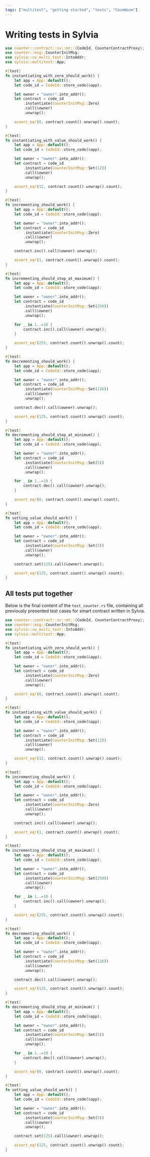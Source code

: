```yaml
---
tags: ["multitest", "getting started", "tests", "CosmWasm"]
---
```


# Writing tests in Sylvia

```rust copy showLineNumbers filename="test_counter.rs"
use counter::contract::sv::mt::{CodeId, CounterContractProxy};
use counter::msg::CounterInitMsg;
use sylvia::cw_multi_test::IntoAddr;
use sylvia::multitest::App;
```

```rust copy showLineNumbers{6} filename="test_counter.rs"
#[test]
fn instantiating_with_zero_should_work() {
    let app = App::default();
    let code_id = CodeId::store_code(&app);

    let owner = "owner".into_addr();
    let contract = code_id
        .instantiate(CounterInitMsg::Zero)
        .call(&owner)
        .unwrap();

    assert_eq!(0, contract.count().unwrap().count);
}
```

```rust copy showLineNumbers{20} filename="test_counter.rs"
#[test]
fn instantiating_with_value_should_work() {
    let app = App::default();
    let code_id = CodeId::store_code(&app);

    let owner = "owner".into_addr();
    let contract = code_id
        .instantiate(CounterInitMsg::Set(12))
        .call(&owner)
        .unwrap();

    assert_eq!(12, contract.count().unwrap().count);
}
```

```rust copy showLineNumbers{34} filename="test_counter.rs"
#[test]
fn incrementing_should_work() {
    let app = App::default();
    let code_id = CodeId::store_code(&app);

    let owner = "owner".into_addr();
    let contract = code_id
        .instantiate(CounterInitMsg::Zero)
        .call(&owner)
        .unwrap();

    contract.inc().call(&owner).unwrap();

    assert_eq!(1, contract.count().unwrap().count);
}
```

```rust copy showLineNumbers{50} filename="test_counter.rs"
#[test]
fn incrementing_should_stop_at_maximum() {
    let app = App::default();
    let code_id = CodeId::store_code(&app);

    let owner = "owner".into_addr();
    let contract = code_id
        .instantiate(CounterInitMsg::Set(250))
        .call(&owner)
        .unwrap();

    for _ in 1..=10 {
        contract.inc().call(&owner).unwrap();
    }

    assert_eq!(255, contract.count().unwrap().count);
}
```

```rust copy showLineNumbers{68} filename="test_counter.rs"
#[test]
fn decrementing_should_work() {
    let app = App::default();
    let code_id = CodeId::store_code(&app);

    let owner = "owner".into_addr();
    let contract = code_id
        .instantiate(CounterInitMsg::Set(126))
        .call(&owner)
        .unwrap();

    contract.dec().call(&owner).unwrap();

    assert_eq!(125, contract.count().unwrap().count);
}
```

```rust copy showLineNumbers{84} filename="test_counter.rs"
#[test]
fn decrementing_should_stop_at_minimum() {
    let app = App::default();
    let code_id = CodeId::store_code(&app);

    let owner = "owner".into_addr();
    let contract = code_id
        .instantiate(CounterInitMsg::Set(5))
        .call(&owner)
        .unwrap();

    for _ in 1..=10 {
        contract.dec().call(&owner).unwrap();
    }

    assert_eq!(0, contract.count().unwrap().count);
}
```

```rust copy showLineNumbers{102} filename="test_counter.rs"
#[test]
fn setting_value_should_work() {
    let app = App::default();
    let code_id = CodeId::store_code(&app);

    let owner = "owner".into_addr();
    let contract = code_id
        .instantiate(CounterInitMsg::Set(5))
        .call(&owner)
        .unwrap();

    contract.set(125).call(&owner).unwrap();

    assert_eq!(125, contract.count().unwrap().count);
}
```

## All tests put together

Below is the final content of the `test_counter.rs` file, containing all previously presented test
cases for smart contract written in Sylvia.

```rust copy showLineNumbers filename="test_counter.rs"
use counter::contract::sv::mt::{CodeId, CounterContractProxy};
use counter::msg::CounterInitMsg;
use sylvia::cw_multi_test::IntoAddr;
use sylvia::multitest::App;

#[test]
fn instantiating_with_zero_should_work() {
    let app = App::default();
    let code_id = CodeId::store_code(&app);

    let owner = "owner".into_addr();
    let contract = code_id
        .instantiate(CounterInitMsg::Zero)
        .call(&owner)
        .unwrap();

    assert_eq!(0, contract.count().unwrap().count);
}

#[test]
fn instantiating_with_value_should_work() {
    let app = App::default();
    let code_id = CodeId::store_code(&app);

    let owner = "owner".into_addr();
    let contract = code_id
        .instantiate(CounterInitMsg::Set(12))
        .call(&owner)
        .unwrap();

    assert_eq!(12, contract.count().unwrap().count);
}

#[test]
fn incrementing_should_work() {
    let app = App::default();
    let code_id = CodeId::store_code(&app);

    let owner = "owner".into_addr();
    let contract = code_id
        .instantiate(CounterInitMsg::Zero)
        .call(&owner)
        .unwrap();

    contract.inc().call(&owner).unwrap();

    assert_eq!(1, contract.count().unwrap().count);
}

#[test]
fn incrementing_should_stop_at_maximum() {
    let app = App::default();
    let code_id = CodeId::store_code(&app);

    let owner = "owner".into_addr();
    let contract = code_id
        .instantiate(CounterInitMsg::Set(250))
        .call(&owner)
        .unwrap();

    for _ in 1..=10 {
        contract.inc().call(&owner).unwrap();
    }

    assert_eq!(255, contract.count().unwrap().count);
}

#[test]
fn decrementing_should_work() {
    let app = App::default();
    let code_id = CodeId::store_code(&app);

    let owner = "owner".into_addr();
    let contract = code_id
        .instantiate(CounterInitMsg::Set(126))
        .call(&owner)
        .unwrap();

    contract.dec().call(&owner).unwrap();

    assert_eq!(125, contract.count().unwrap().count);
}

#[test]
fn decrementing_should_stop_at_minimum() {
    let app = App::default();
    let code_id = CodeId::store_code(&app);

    let owner = "owner".into_addr();
    let contract = code_id
        .instantiate(CounterInitMsg::Set(5))
        .call(&owner)
        .unwrap();

    for _ in 1..=10 {
        contract.dec().call(&owner).unwrap();
    }

    assert_eq!(0, contract.count().unwrap().count);
}

#[test]
fn setting_value_should_work() {
    let app = App::default();
    let code_id = CodeId::store_code(&app);

    let owner = "owner".into_addr();
    let contract = code_id
        .instantiate(CounterInitMsg::Set(5))
        .call(&owner)
        .unwrap();

    contract.set(125).call(&owner).unwrap();

    assert_eq!(125, contract.count().unwrap().count);
}
```
